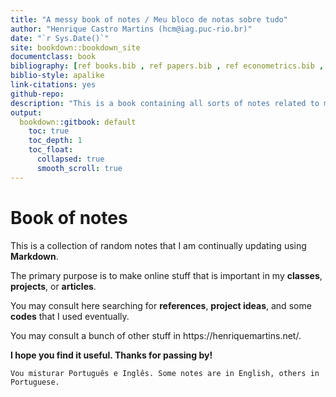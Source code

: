 --- 
title: "A messy book of notes / Meu bloco de notas sobre tudo"
author: "Henrique Castro Martins (hcm@iag.puc-rio.br)"
date: "`r Sys.Date()`"
site: bookdown::bookdown_site
documentclass: book
bibliography: [ref books.bib , ref papers.bib , ref econometrics.bib , ref open science.bib]
biblio-style: apalike
link-citations: yes
github-repo:
description: "This is a book containing all sorts of notes related to my classes, my articles or projects."
output:
  bookdown::gitbook: default
    toc: true
    toc_depth: 1
    toc_float:
      collapsed: true
      smooth_scroll: true
---

# Book of notes

This is a collection of random notes that I am continually updating using **Markdown**.

The primary purpose is to make online stuff that is important in my **classes**, **projects**, or **articles**.

You may consult here searching for **references**, **project ideas**, and some **codes** that I used eventually.

You may consult a bunch of other stuff in https://henriquemartins.net/. 

**I hope you find it useful. Thanks for passing by!**




```{block, type='caution'}
Vou misturar Português e Inglês. Some notes are in English, others in Portuguese.
```

